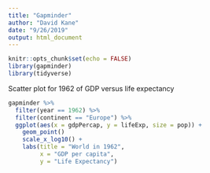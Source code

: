 ```yaml
---
title: "Gapminder"
author: "David Kane"
date: "9/26/2019"
output: html_document
---
```


```r
knitr::opts_chunk$set(echo = FALSE)
library(gapminder)
library(tidyverse)

```

Scatter plot for 1962 of GDP versus life expectancy

```r
gapminder %>% 
  filter(year == 1962) %>% 
  filter(continent == "Europe") %>% 
  ggplot(aes(x = gdpPercap, y = lifeExp, size = pop)) + 
    geom_point() 
    scale_x_log10() +
    labs(title = "World in 1962",
         x = "GDP per capita",
         y = "Life Expectancy")
  
```
